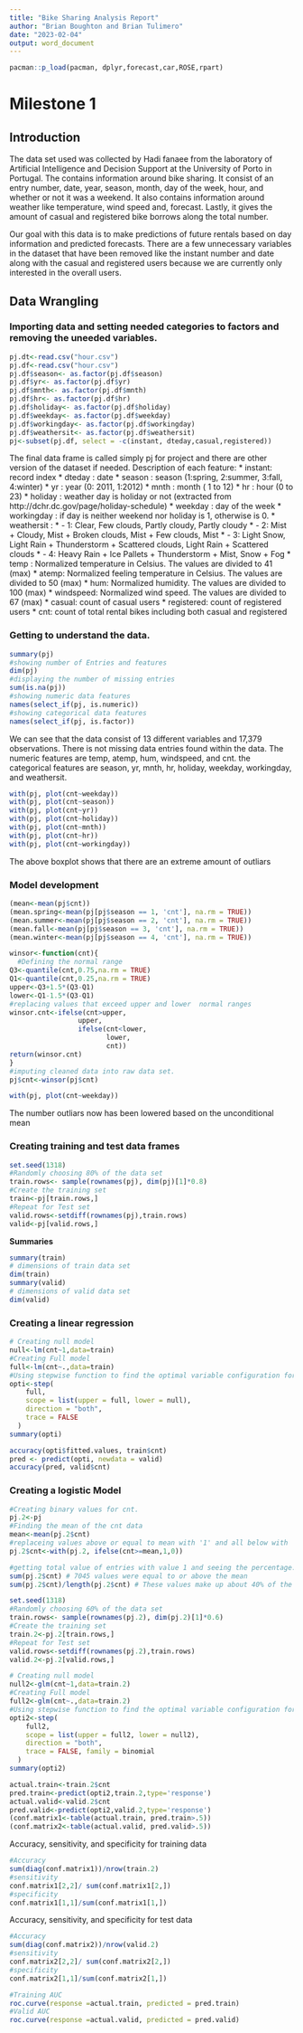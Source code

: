 ```yaml
---
title: "Bike Sharing Analysis Report"
author: "Brian Boughton and Brian Tulimero"
date: "2023-02-04"
output: word_document
---
```

```r
pacman::p_load(pacman, dplyr,forecast,car,ROSE,rpart)
```

# Milestone 1

## Introduction
The data set used was collected by Hadi fanaee from the laboratory of Artificial Intelligence and Decision Support at the University of Porto in Portugal. The contains information around bike sharing. It consist of an entry number, date, year, season, month, day of the week, hour, and whether or not it was a weekend. It also contains information around weather like temperature, wind speed and, forecast. Lastly, it gives the amount of casual and registered bike borrows along the total number.

Our goal with this data is to make predictions of future rentals based on day information and predicted forecasts. There are a few unnecessary
variables in the dataset that have been removed like the instant number and date along with the casual and registered users because we are currently only interested in the overall users.

## Data Wrangling

### Importing data and setting needed categories to factors and removing the uneeded variables.
```r
pj.dt<-read.csv("hour.csv")
pj.df<-read.csv("hour.csv")
pj.df$season<- as.factor(pj.df$season)
pj.df$yr<- as.factor(pj.df$yr)
pj.df$mnth<- as.factor(pj.df$mnth)
pj.df$hr<- as.factor(pj.df$hr)
pj.df$holiday<- as.factor(pj.df$holiday)
pj.df$weekday<- as.factor(pj.df$weekday)
pj.df$workingday<- as.factor(pj.df$workingday)
pj.df$weathersit<- as.factor(pj.df$weathersit)
pj<-subset(pj.df, select = -c(instant, dteday,casual,registered))
```

The final data frame is called simply pj for project and there are other version of the dataset if needed.
Description of each feature:
* instant: record index
* dteday : date
* season : season (1:spring, 2:summer, 3:fall, 4:winter)
* yr : year (0: 2011, 1:2012)
* mnth : month ( 1 to 12)
* hr : hour (0 to 23)
* holiday : weather day is holiday or not (extracted from http://dchr.dc.gov/page/holiday-schedule)
* weekday : day of the week
* workingday : if day is neither weekend nor holiday is 1, otherwise is 0.
* weathersit : 
* - 1: Clear, Few clouds, Partly cloudy, Partly cloudy
*	- 2: Mist + Cloudy, Mist + Broken clouds, Mist + Few clouds, Mist
*	- 3: Light Snow, Light Rain + Thunderstorm + Scattered clouds, Light Rain + Scattered clouds
*	- 4: Heavy Rain + Ice Pallets + Thunderstorm + Mist, Snow + Fog
* temp : Normalized temperature in Celsius. The values are divided to 41 (max)
* atemp: Normalized feeling temperature in Celsius. The values are divided to 50 (max)
* hum: Normalized humidity. The values are divided to 100 (max)
* windspeed: Normalized wind speed. The values are divided to 67 (max)
* casual: count of casual users
* registered: count of registered users
* cnt: count of total rental bikes including both casual and registered


### Getting to understand the data.

```r
summary(pj)
#showing number of Entries and features
dim(pj)
#displaying the number of missing entries
sum(is.na(pj))
#showing numeric data features
names(select_if(pj, is.numeric))
#showing categorical data features
names(select_if(pj, is.factor))
```

We can see that the data consist of 13 different variables and 17,379 observations. There is not missing data entries found within the data. The numeric features are temp, atemp, hum, windspeed, and cnt. the categorical features are season, yr, mnth, hr, holiday, weekday, workingday, and weathersit.

```r
with(pj, plot(cnt~weekday))
with(pj, plot(cnt~season))
with(pj, plot(cnt~yr))
with(pj, plot(cnt~holiday))
with(pj, plot(cnt~mnth))
with(pj, plot(cnt~hr))
with(pj, plot(cnt~workingday))

```
The above boxplot shows that there are an extreme amount of outliars

### Model development

```r
(mean<-mean(pj$cnt))
(mean.spring<-mean(pj[pj$season == 1, 'cnt'], na.rm = TRUE))
(mean.summer<-mean(pj[pj$season == 2, 'cnt'], na.rm = TRUE))
(mean.fall<-mean(pj[pj$season == 3, 'cnt'], na.rm = TRUE))
(mean.winter<-mean(pj[pj$season == 4, 'cnt'], na.rm = TRUE))
```

```r
winsor<-function(cnt){
  #Defining the normal range
Q3<-quantile(cnt,0.75,na.rm = TRUE)
Q1<-quantile(cnt,0.25,na.rm = TRUE)
upper<-Q3+1.5*(Q3-Q1)
lower<-Q1-1.5*(Q3-Q1)
#replacing values that exceed upper and lower  normal ranges
winsor.cnt<-ifelse(cnt>upper,
                 upper, 
                 ifelse(cnt<lower,
                        lower,
                        cnt))
return(winsor.cnt)
}
#imputing cleaned data into raw data set.
pj$cnt<-winsor(pj$cnt)

```

```r
with(pj, plot(cnt~weekday))
```

The number outliars now has been lowered based on the unconditional mean

### Creating training and test data frames

```r
set.seed(1318)
#Randomly choosing 80% of the data set
train.rows<- sample(rownames(pj), dim(pj)[1]*0.8)
#Create the training set
train<-pj[train.rows,]
#Repeat for Test set
valid.rows<-setdiff(rownames(pj),train.rows)
valid<-pj[valid.rows,]
```

**Summaries**

```r
summary(train)
# dimensions of train data set
dim(train)
summary(valid)
# dimensions of valid data set
dim(valid)
```

### Creating a linear regression

```r
# Creating null model
null<-lm(cnt~1,data=train)
#Creating Full model
full<-lm(cnt~.,data=train)
#Using stepwise function to find the optimal variable configuration for the model
opti<-step(
    full,
    scope = list(upper = full, lower = null),
    direction = "both",
    trace = FALSE
  )
summary(opti)
```

```r
accuracy(opti$fitted.values, train$cnt)
pred <- predict(opti, newdata = valid)
accuracy(pred, valid$cnt)
```

### Creating a logistic Model


```r
#Creating binary values for cnt.
pj.2<-pj
#Finding the mean of the cnt data
mean<-mean(pj.2$cnt)
#replaceing values above or equal to mean with '1' and all below with '0'
pj.2$cnt<-with(pj.2, ifelse(cnt>=mean,1,0))

#getting total value of entries with value 1 and seeing the percentage.
sum(pj.2$cnt) # 7045 values were equal to or above the mean 
sum(pj.2$cnt)/length(pj.2$cnt) # These values make up about 40% of the data
```

```r
set.seed(1318)
#Randomly choosing 60% of the data set
train.rows<- sample(rownames(pj.2), dim(pj.2)[1]*0.6)
#Create the training set
train.2<-pj.2[train.rows,]
#Repeat for Test set
valid.rows<-setdiff(rownames(pj.2),train.rows)
valid.2<-pj.2[valid.rows,]
```


```r
# Creating null model
null2<-glm(cnt~1,data=train.2)
#Creating Full model
full2<-glm(cnt~.,data=train.2)
#Using stepwise function to find the optimal variable configuration for the model
opti2<-step(
    full2,
    scope = list(upper = full2, lower = null2),
    direction = "both",
    trace = FALSE, family = binomial
  )
summary(opti2)
```

```r
actual.train<-train.2$cnt
pred.train<-predict(opti2,train.2,type='response')
actual.valid<-valid.2$cnt
pred.valid<-predict(opti2,valid.2,type='response')
(conf.matrix1<-table(actual.train, pred.train>.5))
(conf.matrix2<-table(actual.valid, pred.valid>.5))
```


Accuracy, sensitivity, and specificity for training data
```r
#Accuracy
sum(diag(conf.matrix1))/nrow(train.2)
#sensitivity
conf.matrix1[2,2]/ sum(conf.matrix1[2,])
#specificity
conf.matrix1[1,1]/sum(conf.matrix1[1,])
```

Accuracy, sensitivity, and specificity for test data
```r
#Accuracy
sum(diag(conf.matrix2))/nrow(valid.2)
#sensitivity
conf.matrix2[2,2]/ sum(conf.matrix2[2,])
#specificity
conf.matrix2[1,1]/sum(conf.matrix2[1,])
```

```r
#Training AUC
roc.curve(response =actual.train, predicted = pred.train)
#Valid AUC
roc.curve(response =actual.valid, predicted = pred.valid)
```
